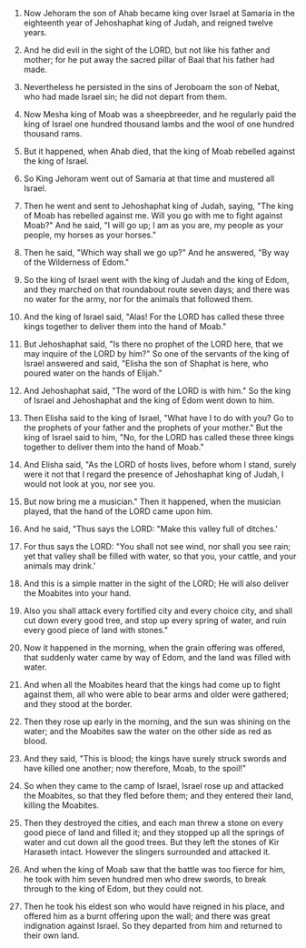 
1. Now Jehoram the son of Ahab became king over Israel at Samaria in the eighteenth year of Jehoshaphat king of Judah, and reigned twelve years.

2. And he did evil in the sight of the LORD, but not like his father and mother; for he put away the sacred pillar of Baal that his father had made.

3. Nevertheless he persisted in the sins of Jeroboam the son of Nebat, who had made Israel sin; he did not depart from them.

4. Now Mesha king of Moab was a sheepbreeder, and he regularly paid the king of Israel one hundred thousand lambs and the wool of one hundred thousand rams.

5. But it happened, when Ahab died, that the king of Moab rebelled against the king of Israel.

6. So King Jehoram went out of Samaria at that time and mustered all Israel.

7. Then he went and sent to Jehoshaphat king of Judah, saying, "The king of Moab has rebelled against me. Will you go with me to fight against Moab?" And he said, "I will go up; I am as you are, my people as your people, my horses as your horses."

8. Then he said, "Which way shall we go up?" And he answered, "By way of the Wilderness of Edom."

9. So the king of Israel went with the king of Judah and the king of Edom, and they marched on that roundabout route seven days; and there was no water for the army, nor for the animals that followed them.

10. And the king of Israel said, "Alas! For the LORD has called these three kings together to deliver them into the hand of Moab."

11. But Jehoshaphat said, "Is there no prophet of the LORD here, that we may inquire of the LORD by him?" So one of the servants of the king of Israel answered and said, "Elisha the son of Shaphat is here, who poured water on the hands of Elijah."

12. And Jehoshaphat said, "The word of the LORD is with him." So the king of Israel and Jehoshaphat and the king of Edom went down to him.

13. Then Elisha said to the king of Israel, "What have I to do with you? Go to the prophets of your father and the prophets of your mother." But the king of Israel said to him, "No, for the LORD has called these three kings together to deliver them into the hand of Moab."

14. And Elisha said, "As the LORD of hosts lives, before whom I stand, surely were it not that I regard the presence of Jehoshaphat king of Judah, I would not look at you, nor see you.

15. But now bring me a musician." Then it happened, when the musician played, that the hand of the LORD came upon him.

16. And he said, "Thus says the LORD: "Make this valley full of ditches.'

17. For thus says the LORD: "You shall not see wind, nor shall you see rain; yet that valley shall be filled with water, so that you, your cattle, and your animals may drink.'

18. And this is a simple matter in the sight of the LORD; He will also deliver the Moabites into your hand.

19. Also you shall attack every fortified city and every choice city, and shall cut down every good tree, and stop up every spring of water, and ruin every good piece of land with stones."

20. Now it happened in the morning, when the grain offering was offered, that suddenly water came by way of Edom, and the land was filled with water.

21. And when all the Moabites heard that the kings had come up to fight against them, all who were able to bear arms and older were gathered; and they stood at the border.

22. Then they rose up early in the morning, and the sun was shining on the water; and the Moabites saw the water on the other side as red as blood.

23. And they said, "This is blood; the kings have surely struck swords and have killed one another; now therefore, Moab, to the spoil!"

24. So when they came to the camp of Israel, Israel rose up and attacked the Moabites, so that they fled before them; and they entered their land, killing the Moabites.

25. Then they destroyed the cities, and each man threw a stone on every good piece of land and filled it; and they stopped up all the springs of water and cut down all the good trees. But they left the stones of Kir Haraseth intact. However the slingers surrounded and attacked it.

26. And when the king of Moab saw that the battle was too fierce for him, he took with him seven hundred men who drew swords, to break through to the king of Edom, but they could not.

27. Then he took his eldest son who would have reigned in his place, and offered him as a burnt offering upon the wall; and there was great indignation against Israel. So they departed from him and returned to their own land.


